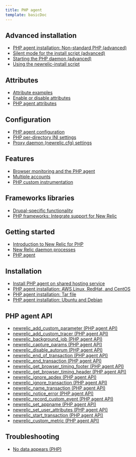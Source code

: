 ```yaml
---
title: PHP agent
template: basicDoc
---
```


## Advanced installation

* [PHP agent installation: Non-standard PHP (advanced)](/docs/agents/php-agent/advanced-installation/php-agent-installation-non-standard-php-advanced)
* [Silent mode for the install script (advanced)](/docs/agents/php-agent/advanced-installation/silent-mode-install-script-advanced)
* [Starting the PHP daemon (advanced)](/docs/agents/php-agent/advanced-installation/starting-php-daemon-advanced)
* [Using the newrelic-install script](/docs/agents/php-agent/advanced-installation/using-newrelic-install-script)

## Attributes

* [Attribute examples](/docs/agents/php-agent/attributes/attribute-examples)
* [Enable or disable attributes](/docs/agents/php-agent/attributes/enable-or-disable-attributes)
* [PHP agent attributes](/docs/agents/php-agent/attributes/php-agent-attributes)

## Configuration

* [PHP agent configuration](/docs/agents/php-agent/configuration/php-agent-configuration)
* [PHP per-directory INI settings](/docs/agents/php-agent/configuration/php-directory-ini-settings)
* [Proxy daemon (newrelic.cfg) settings](/docs/agents/php-agent/configuration/proxy-daemon-newreliccfg-settings)

## Features

* [Browser monitoring and the PHP agent](/docs/agents/php-agent/features/browser-monitoring-php-agent)
* [Multiple accounts](/docs/agents/php-agent/features/multiple-accounts)
* [PHP custom instrumentation](/docs/agents/php-agent/features/php-custom-instrumentation)

## Frameworks libraries

* [Drupal-specific functionality](/docs/agents/php-agent/frameworks-libraries/drupal-specific-functionality)
* [PHP frameworks: Integrate support for New Relic](/docs/agents/php-agent/frameworks-libraries/php-frameworks-integrate-support-new-relic)

## Getting started

* [Introduction to New Relic for PHP](/docs/agents/php-agent/getting-started/introduction-new-relic-php)
* [New Relic daemon processes](/docs/agents/php-agent/getting-started/new-relic-daemon-processes)
* [PHP agent](/docs/agents/php-agent)

## Installation

* [Install PHP agent on shared hosting service](/docs/agents/php-agent/installation/install-php-agent-shared-hosting-service)
* [PHP agent installation: AWS Linux, RedHat, and CentOS](/docs/agents/php-agent/installation/php-agent-installation-aws-linux-redhat-centos)
* [PHP agent installation: Tar file](/docs/agents/php-agent/installation/php-agent-installation-tar-file)
* [PHP agent installation: Ubuntu and Debian](/docs/agents/php-agent/installation/php-agent-installation-ubuntu-debian)

## PHP agent API

* [newrelic_add_custom_parameter (PHP agent API)](/docs/agents/php-agent/php-agent-api/newrelic_add_custom_parameter)
* [newrelic_add_custom_tracer (PHP agent API)](/docs/agents/php-agent/php-agent-api/newrelic_add_custom_tracer)
* [newrelic_background_job (PHP agent API)](/docs/agents/php-agent/php-agent-api/newrelic_background_job)
* [newrelic_capture_params (PHP agent API)](/docs/agents/php-agent/php-agent-api/newrelic_capture_params)
* [newrelic_disable_autorum (PHP agent API)](/docs/agents/php-agent/php-agent-api/newrelic_disable_autorum)
* [newrelic_end_of_transaction (PHP agent API)](/docs/agents/php-agent/php-agent-api/newrelic_end_of_transaction)
* [newrelic_end_transaction (PHP agent API)](/docs/agents/php-agent/php-agent-api/newrelic_end_transaction)
* [newrelic_get_browser_timing_footer (PHP agent API)](/docs/agents/php-agent/php-agent-api/newrelic_get_browser_timing_footer)
* [newrelic_get_browser_timing_header (PHP agent API)](/docs/agents/php-agent/php-agent-api/newrelic_get_browser_timing_header)
* [newrelic_ignore_apdex (PHP agent API)](/docs/agents/php-agent/php-agent-api/newrelic_ignore_apdex)
* [newrelic_ignore_transaction (PHP agent API)](/docs/agents/php-agent/php-agent-api/newrelic_ignore_transaction)
* [newrelic_name_transaction (PHP agent API)](/docs/agents/php-agent/php-agent-api/newrelic_name_transaction)
* [newrelic_notice_error (PHP agent API)](/docs/agents/php-agent/php-agent-api/newrelic_notice_error)
* [newrelic_record_custom_event (PHP agent API)](/docs/agents/php-agent/php-agent-api/newrelic_record_custom_event)
* [newrelic_set_appname (PHP agent API)](/docs/agents/php-agent/php-agent-api/newrelic_set_appname)
* [newrelic_set_user_attributes (PHP agent API)](/docs/agents/php-agent/php-agent-api/newrelic_set_user_attributes)
* [newrelic_start_transaction (PHP agent API)](/docs/agents/php-agent/php-agent-api/newrelic_start_transaction)
* [newrelic_custom_metric (PHP agent API)](/docs/agents/php-agent/php-agent-api/newreliccustommetric-php-agent-api)

## Troubleshooting

* [No data appears (PHP)](/docs/agents/php-agent/troubleshooting/no-data-appears-php)

